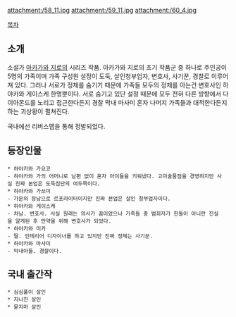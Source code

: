 attachment:/58_11.jpg attachment:/59_11.jpg attachment:/60_4.jpg

[[목차]]

== 소개 ==
소설가 [[아카가와 지로]]의 시리즈 작품. 아카가와 지로의 초기 작품군 중 하나로 주인공이 5명의 가족이며 가족 구성원 설정이 도둑, 살인청부업자, 변호사, 사기꾼, 경찰로 이루어져 있다. 그러나 서로가 정체를 숨기기 때문에 가족들 모두의 정체를 아는건 변호사인 하야카와 게이스케 한명뿐이다. 서로 숨기고 있단 설정 때문에 모두 전혀 다른 방향에서 다이아몬드를 노리고 접근한다든지 경찰 막내 마사미 혼자 나머지 가족들과 대적한다든지 하는 괴상황이 펼쳐진다.

국내에선 리버스맵을 통해 정발되었다.

== 등장인물 ==
 * 하야카와 가요코
 - 하야카와 가의 어머니로 남편 없이 혼자 아이들을 키워냈다. 고미술품점을 경영하지만 사실 진짜 본업은 도둑집단의 여두목이다.
 * 하야카와 가쓰미 
 - 가문의 장남으로 르포라이터이지만 진짜 본업은 살인 청부업자이다.
 * 하야카와 게이스케
 - 차남. 변호사. 사실 원래는 의사가 꿈이었으나 가족들 중 범죄자가 한둘이 아니란 진실을 알게된 후 만약을 위해 변호사가 되었다. 
 * 하야카와 미카
 - 딸. 인테리어 디자이너를 하고 있지만 진짜 정체는 사기꾼.
 * 하야카와 마사미
 - 막내아들. 경찰이다.

== 국내 출간작 ==
 * 심심풀이 살인
 * 지나친 살인
 * 묻지마 살인
